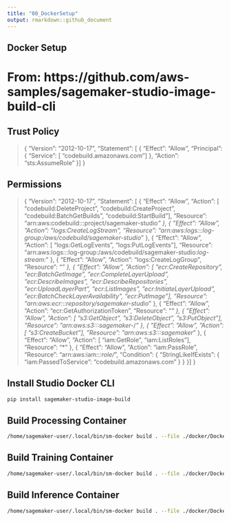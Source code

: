 ```yaml
---
title: "00_DockerSetup"
output: rmarkdown::github_document
---
```


## Docker Setup

# From: https://github.com/aws-samples/sagemaker-studio-image-build-cli

## Trust Policy
>
{
  "Version": "2012-10-17",
  "Statement": [
    {
      "Effect": "Allow",
      "Principal": {
        "Service": [
          "codebuild.amazonaws.com"
        ]
      },
      "Action": "sts:AssumeRole"
    }
  ]
}


## Permissions
> 
{
    "Version": "2012-10-17",
    "Statement": [
        {
            "Effect": "Allow",
            "Action": [
                "codebuild:DeleteProject",
                "codebuild:CreateProject",
                "codebuild:BatchGetBuilds",
                "codebuild:StartBuild"
            ],
            "Resource": "arn:aws:codebuild:*:*:project/sagemaker-studio*"
        },
        {
            "Effect": "Allow",
            "Action": "logs:CreateLogStream",
            "Resource": "arn:aws:logs:*:*:log-group:/aws/codebuild/sagemaker-studio*"
        },
        {
            "Effect": "Allow",
            "Action": [
                "logs:GetLogEvents",
                "logs:PutLogEvents"
            ],
            "Resource": "arn:aws:logs:*:*:log-group:/aws/codebuild/sagemaker-studio*:log-stream:*"
        },
        {
            "Effect": "Allow",
            "Action": "logs:CreateLogGroup",
            "Resource": "*"
        },
        {
            "Effect": "Allow",
            "Action": [
                "ecr:CreateRepository",
                "ecr:BatchGetImage",
                "ecr:CompleteLayerUpload",
                "ecr:DescribeImages",
                "ecr:DescribeRepositories",
                "ecr:UploadLayerPart",
                "ecr:ListImages",
                "ecr:InitiateLayerUpload",
                "ecr:BatchCheckLayerAvailability",
                "ecr:PutImage"
            ],
            "Resource": "arn:aws:ecr:*:*:repository/sagemaker-studio*"
        },
        {
            "Effect": "Allow",
            "Action": "ecr:GetAuthorizationToken",
            "Resource": "*"
        },
        {
            "Effect": "Allow",
            "Action": [
              "s3:GetObject",
              "s3:DeleteObject",
              "s3:PutObject"
              ],
            "Resource": "arn:aws:s3:::sagemaker-*/*"
        },
        {
            "Effect": "Allow",
            "Action": [
                "s3:CreateBucket"
            ],
            "Resource": "arn:aws:s3:::sagemaker*"
        },
        {
            "Effect": "Allow",
            "Action": [
                "iam:GetRole",
                "iam:ListRoles"
            ],
            "Resource": "*"
        },
        {
            "Effect": "Allow",
            "Action": "iam:PassRole",
            "Resource": "arn:aws:iam::*:role/*",
            "Condition": {
                "StringLikeIfExists": {
                    "iam:PassedToService": "codebuild.amazonaws.com"
                }
            }
        }
    ]
}



## Install Studio Docker CLI
```bash
pip install sagemaker-studio-image-build
```


## Build Processing Container
```bash
/home/sagemaker-user/.local/bin/sm-docker build . --file ./docker/Dockerfile-Processing --repository sagemaker-r-processing:1.0
```

## Build Training Container
```bash
/home/sagemaker-user/.local/bin/sm-docker build . --file ./docker/Dockerfile-Training --repository sagemaker-r-training:1.0
```

## Build Inference Container
```bash
/home/sagemaker-user/.local/bin/sm-docker build . --file ./docker/Dockerfile-Inference --repository sagemaker-r-inference:1.0
```


